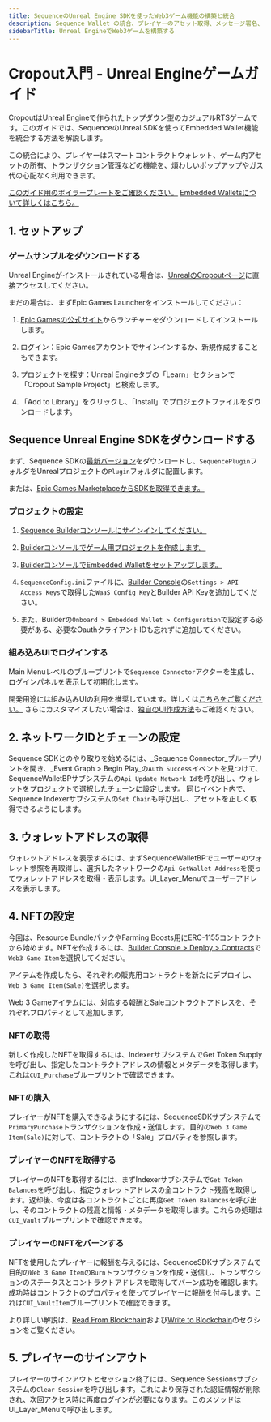 ```yaml
---
title: SequenceのUnreal Engine SDKを使ったWeb3ゲーム機能の構築と統合
description: Sequence Wallet の統合、プレイヤーのアセット取得、メッセージ署名、トランザクション送信など、Sequence の Unreal SDK を使って実現できます。
sidebarTitle: Unreal EngineでWeb3ゲームを構築する
---
```


# Cropout入門 - Unreal Engineゲームガイド
CropoutはUnreal Engineで作られたトップダウン型のカジュアルRTSゲームです。このガイドでは、SequenceのUnreal SDKを使ってEmbedded Wallet機能を統合する方法を解説します。

この統合により、プレイヤーはスマートコントラクトウォレット、ゲーム内アセットの所有、トランザクション管理などの機能を、煩わしいポップアップやガス代の心配なく利用できます。

[このガイド用のボイラープレートをご確認ください。](https://github.com/0xsequence/sequence-unreal)
[Embedded Walletsについて詳しくはこちら。](/solutions/wallets/overview#what-are-the-differences-between-these-options)

## 1. セットアップ

### ゲームサンプルをダウンロードする
Unreal Engineがインストールされている場合は、[UnrealのCropoutページ](https://www.unrealengine.com/en-US/blog/cropout-casual-rts-game-sample-project)に直接アクセスしてください。

まだの場合は、まずEpic Games Launcherをインストールしてください：
1.  [Epic Gamesの公式サイト](https://www.unrealengine.com/en-US/download)からランチャーをダウンロードしてインストールします。

2.  ログイン：Epic Gamesアカウントでサインインするか、新規作成することもできます。

3.  プロジェクトを探す：Unreal Engineタブの「Learn」セクションで「Cropout Sample Project」と検索します。

4.  「Add to Library」をクリックし、「Install」でプロジェクトファイルをダウンロードします。

## Sequence Unreal Engine SDKをダウンロードする
まず、Sequence SDKの[最新バージョン](https://github.com/0xsequence/sequence-unreal/releases)をダウンロードし、`SequencePlugin`フォルダをUnrealプロジェクトの`Plugin`フォルダに配置します。

または、[Epic Games MarketplaceからSDKを取得できます。](/sdk/unreal/v1/installation#using-epic-games-marketplace)

### プロジェクトの設定

1.  [Sequence Builderコンソールにサインインしてください。](/solutions/builder/getting-started)

2.  [Builderコンソールでゲーム用プロジェクトを作成します。](/support/builder/project-management)

3.  [BuilderコンソールでEmbedded Walletをセットアップします。](/solutions/builder/embedded-wallet#embedded-wallet-in-builder)

4.  `SequenceConfig.ini`ファイルに、[Builder Console](/solutions/builder/getting-started#claim-an-api-access-key)の`Settings > API Access Keys`で取得した`WaaS Config Key`とBuilder API Keyを追加してください。

5.  また、Builderの`Onboard > Embedded Wallet > Configuration`で設定する必要がある、必要なOauthクライアントIDも忘れずに追加してください。

### 組み込みUIでログインする
Main Menuレベルのブループリントで`Sequence Connector`アクターを生成し、ログインパネルを表示して初期化します。

開発用途には組み込みUIの利用を推奨しています。詳しくは[こちらをご覧ください。](/sdk/unreal/v1/user_interfaces/)
さらにカスタマイズしたい場合は、[独自のUI作成方法](/sdk/unreal/v1/authentication/)もご確認ください。

## 2. ネットワークIDとチェーンの設定
Sequence SDKとのやり取りを始めるには、\_Sequence Connector\_ブループリントを開き、\_Event Graph > Begin Play\_の`Auth Success`イベントを見つけて、SequenceWalletBPサブシステムの`Api Update Network Id`を呼び出し、ウォレットをプロジェクトで選択したチェーンに設定します。
同じイベント内で、Sequence Indexerサブシステムの`Set Chain`も呼び出し、アセットを正しく取得できるようにします。

## 3. ウォレットアドレスの取得
ウォレットアドレスを表示するには、まずSequenceWalletBPでユーザーのウォレット参照を再取得し、選択したネットワークの`Api GetWallet Address`を使ってウォレットアドレスを取得・表示します。UI\_Layer\_Menuでユーザーアドレスを表示します。

## 4. NFTの設定
今回は、Resource BundleパックやFarming Boosts用にERC-1155コントラクトから始めます。NFTを作成するには、[Builder Console > Deploy > Contracts](/solutions/builder/contracts/)で`Web3 Game Item`を選択してください。

アイテムを作成したら、それぞれの販売用コントラクトを新たにデプロイし、`Web 3 Game Item(Sale)`を選択します。

Web 3 Gameアイテムには、対応する報酬とSaleコントラクトアドレスを、それぞれプロパティとして追加します。

### NFTの取得
新しく作成したNFTを取得するには、IndexerサブシステムでGet Token Supplyを呼び出し、指定したコントラクトアドレスの情報とメタデータを取得します。これは`CUI_Purchase`ブループリントで確認できます。

### NFTの購入
プレイヤーがNFTを購入できるようにするには、SequenceSDKサブシステムで`PrimaryPurchase`トランザクションを作成・送信します。目的の`Web 3 Game Item(Sale)`に対して、コントラクトの「Sale」プロパティを参照します。

### プレイヤーのNFTを取得する
プレイヤーのNFTを取得するには、まずIndexerサブシステムで`Get Token Balances`を呼び出し、指定ウォレットアドレスの全コントラクト残高を取得します。返却後、今度は各コントラクトごとに再度`Get Token Balances`を呼び出し、そのコントラクトの残高と情報・メタデータを取得します。これらの処理は`CUI_Vault`ブループリントで確認できます。

### プレイヤーのNFTをバーンする
NFTを使用したプレイヤーに報酬を与えるには、SequenceSDKサブシステムで目的の`Web 3 Game Item`の`Burn`トランザクションを作成・送信し、トランザクションのステータスとコントラクトアドレスを取得してバーン成功を確認します。成功時はコントラクトのプロパティを使ってプレイヤーに報酬を付与します。これは`CUI_VaultItem`ブループリントで確認できます。

より詳しい解説は、[Read From Blockchain](/sdk/unreal/v1/read-from-blockchain/)および[Write to Blockchain](/sdk/unreal/v1/write-to-blockchain/)のセクションをご覧ください。

## 5. プレイヤーのサインアウト
プレイヤーのサインアウトとセッション終了には、Sequence Sessionsサブシステムの`Clear Session`を呼び出します。これにより保存された認証情報が削除され、次回アクセス時に再度ログインが必要になります。このメソッドはUI\_Layer\_Menuで呼び出します。
